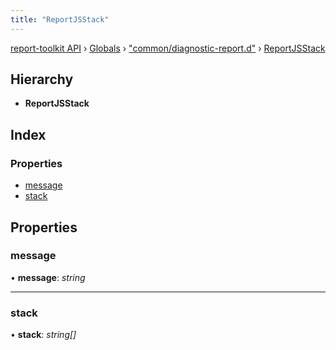 ```yaml
---
title: "ReportJSStack"
---
```


[report-toolkit API](../home.mdx) › [Globals](../home) › ["common/diagnostic-report.d"](../modules/common_diagnostic_report_d_.mdx) › [ReportJSStack](common_diagnostic_report_d_.reportjsstack.mdx)

## Hierarchy

* **ReportJSStack**

## Index

### Properties

- [message](common_diagnostic_report_d_.reportjsstack.mdx#message)
- [stack](common_diagnostic_report_d_.reportjsstack.mdx#stack)

## Properties

### message

• **message**: *string*

___

### stack

• **stack**: *string[]*

